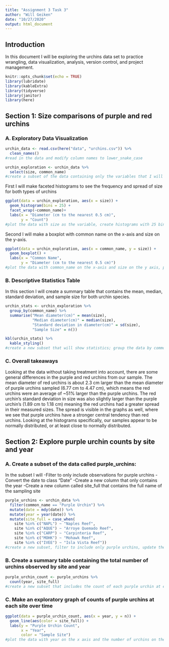 ```yaml
---
title: "Assignment 3 Task 3"
author: "Will Geiken"
date: "10/27/2020"
output: html_document
---
```


## Introduction

In this document I will be exploring the urchins data set to practice wrangling, data visualization, analysis, version control, and project management.

```r
knitr::opts_chunk$set(echo = TRUE)
library(lubridate)
library(kableExtra)
library(tidyverse)
library(janitor)
library(here)
```

## Section 1: Size comparisons of purple and red urchins

### A. Exploratory Data Visualization

```r
urchin_data <- read.csv(here("data", "urchins.csv")) %>% 
  clean_names()
#read in the data and modify column names to lower_snake_case

urchin_exploration <- urchin_data %>% 
  select(size, common_name) 
#create a subset of the data containing only the variables that I will use for visualization
```


First I will make faceted histograms to see the frequency and spread of size for both types of urchins

```r

ggplot(data = urchin_exploration, aes(x = size)) +
  geom_histogram(bins = 25) +
  facet_wrap(~common_name)+
  labs(x = "Diameter (cm to the nearest 0.5 cm)",
       y = "Count")
#plot the data with size as the variable, create histograms with 25 bins for visual clarity, use facet_wrap to separate by common_name, and add descriptive axis labels
```

Second I will make a boxplot with common name on the x-axis and size on the y-axis.

```r
ggplot(data = urchin_exploration, aes(x = common_name, y = size)) +
  geom_boxplot() +
  labs(x = "Common Name",
       y = "Diameter (cm to the nearest 0.5 cm)")
#plot the data with common_name on the x-axis and size on the y axis, plot as a box plot, and add descriptive axis labels
```

### B. Descriptive Statistics Table

In this section I will create a summary table that contains the mean, median, standard deviation, and sample size for both urchin species.

```r
urchin_stats <- urchin_exploration %>% 
  group_by(common_name) %>% 
  summarise("Mean diameter(cm)" = mean(size),
            "Median diameter(cm)" = median(size),
            "Standard deviation in diameter(cm)" = sd(size),
            "Sample Size" = n()) 

kbl(urchin_stats) %>% 
  kable_styling()
#create a new subset that will show statistics; group the data by common_name to separate the species; calculate the mean, median, standard deviation, and sample size for both species; and format the table for clarity/visual appeal
```

### C. Overall takeaways

Looking at the data without taking treatment into account, there are some general differences in the purple and red urchins from our sample. The mean diameter of red urchins is about 2.3 cm larger than the mean diameter of purple urchins sampled (6.77 cm to 4.47 cm), which means the red urchins were an average of ~51% larger than the purple urchins. The red urchin's standard deviation in size was also slightly larger than the purple urchin's (1.89 cm to 1.18 cm) meaning the red urchins had a greater spread in their measured sizes. The spread is visible in the graphs as well, where we see that purple urchins have a stronger central tendency than red urchins. Looking at the histograms specifically, our samples appear to be normally distributed, or at least close to normally distributed.

## Section 2: Explore purple urchin counts by site and year

### A. Create a subset of the data called purple_urchins: 

In the subset I will
-Filter to only include observations for purple urchins
-Convert the date to class “Date” 
-Create a new column that only contains the year
-Create a new column called site_full that contains the full name of the sampling site

```r
purple_urchins <- urchin_data %>% 
  filter(common_name == "Purple Urchin") %>% 
  mutate(date = mdy(date)) %>% 
  mutate(year = year(date)) %>% 
  mutate(site_full = case_when(
    site %in% c("NAPL") ~ "Naples Reef",
    site %in% c("AQUE") ~ "Arroye Quemado Reef",
    site %in% c("CARP") ~ "Carpinteria Reef",
    site %in% c("MOHK") ~ "Mohawk Reef",
    site %in% c("IVEE") ~ "Isla Vista Reef"))
#create a new subset, filter to include only purple urchins, update the date column to be in "Date" class, add a new column with year, and create a new column that lists the full name of the data collection site
```

### B. Create a summary table containing the total number of urchins observed by site and year

```r
purple_urchin_count <- purple_urchins %>% 
  count(year, site_full)
#create a new subset that includes the count of each purple urchin at each site by year.
```

### C. Make an exploratory graph of counts of purple urchins at each site over time

```r
ggplot(data = purple_urchin_count, aes(x = year, y = n)) +
  geom_line(aes(color = site_full)) +
  labs(y = "Purple Urchin Count",
       x = "Year",
       color = "Sample Site")
#plot the data with year on the x axis and the number of urchins on the y axis, create a line plot with individual lines for each site, and add descriptive labels.
```

